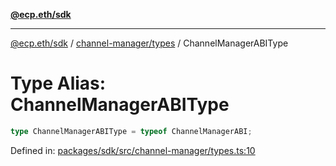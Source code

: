 [**@ecp.eth/sdk**](../../../index.mdx)

***

[@ecp.eth/sdk](/sdk-reference/index.mdx) / [channel-manager/types](/sdk-reference/channel-manager/types/index.mdx) / ChannelManagerABIType

# Type Alias: ChannelManagerABIType

```ts
type ChannelManagerABIType = typeof ChannelManagerABI;
```

Defined in: [packages/sdk/src/channel-manager/types.ts:10](https://github.com/ecp-eth/comments-monorepo/blob/main/packages/sdk/src/channel-manager/types.ts#L10)
